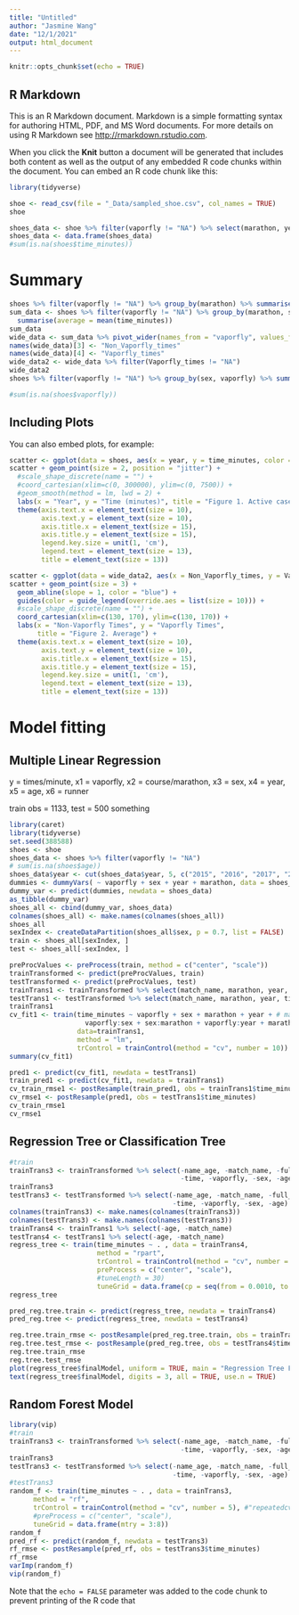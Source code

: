 ```yaml
---
title: "Untitled"
author: "Jasmine Wang"
date: "12/1/2021"
output: html_document
---
```


```r
knitr::opts_chunk$set(echo = TRUE)
```

## R Markdown

This is an R Markdown document. Markdown is a simple formatting syntax for authoring HTML, PDF, and MS Word documents. For more details on using R Markdown see <http://rmarkdown.rstudio.com>.

When you click the **Knit** button a document will be generated that includes both content as well as the output of any embedded R code chunks within the document. You can embed an R code chunk like this:

```r
library(tidyverse)

shoe <- read_csv(file = "_Data/sampled_shoe.csv", col_names = TRUE)
shoe

shoes_data <- shoe %>% filter(vaporfly != "NA") %>% select(marathon, year, vaporfly, time_minutes, sex)
shoes_data <- data.frame(shoes_data)
#sum(is.na(shoes$time_minutes))
```

# Summary

```r
shoes %>% filter(vaporfly != "NA") %>% group_by(marathon) %>% summarise(average = mean(time_minutes))
sum_data <- shoes %>% filter(vaporfly != "NA") %>% group_by(marathon, sex, vaporfly) %>% 
  summarise(average = mean(time_minutes))
sum_data
wide_data <- sum_data %>% pivot_wider(names_from = "vaporfly", values_from = "average")
names(wide_data)[3] <- "Non_Vaporfly_times"
names(wide_data)[4] <- "Vaporfly_times"
wide_data2 <- wide_data %>% filter(Vaporfly_times != "NA")
wide_data2
shoes %>% filter(vaporfly != "NA") %>% group_by(sex, vaporfly) %>% summarise(average = mean(time_minutes))

#sum(is.na(shoes$vaporfly))

```
## Including Plots

You can also embed plots, for example:

```r
scatter <- ggplot(data = shoes, aes(x = year, y = time_minutes, color = sex, shape = vaporfly))
scatter + geom_point(size = 2, position = "jitter") + 
  #scale_shape_discrete(name = "") + 
  #coord_cartesian(xlim=c(0, 300000), ylim=c(0, 7500)) +
  #geom_smooth(method = lm, lwd = 2) + 
  labs(x = "Year", y = "Time (minutes)", title = "Figure 1. Active cases vs Deaths for each Vaccine timeline in US") + 
  theme(axis.text.x = element_text(size = 10), 
        axis.text.y = element_text(size = 10), 
        axis.title.x = element_text(size = 15), 
        axis.title.y = element_text(size = 15), 
        legend.key.size = unit(1, 'cm'), 
        legend.text = element_text(size = 13), 
        title = element_text(size = 13))

scatter <- ggplot(data = wide_data2, aes(x = Non_Vaporfly_times, y = Vaporfly_times, color = sex))
scatter + geom_point(size = 3) + 
  geom_abline(slope = 1, color = "blue") + 
  guides(color = guide_legend(override.aes = list(size = 10))) + 
  #scale_shape_discrete(name = "") + 
  coord_cartesian(xlim=c(130, 170), ylim=c(130, 170)) + 
  labs(x = "Non-Vaporfly Times", y = "Vaporfly Times", 
       title = "Figure 2. Average") + 
  theme(axis.text.x = element_text(size = 10), 
        axis.text.y = element_text(size = 10), 
        axis.title.x = element_text(size = 15), 
        axis.title.y = element_text(size = 15), 
        legend.key.size = unit(1, 'cm'), 
        legend.text = element_text(size = 13), 
        title = element_text(size = 13))

```

# Model fitting

## Multiple Linear Regression

y = times/minute, x1 = vaporfly, x2 = course/marathon, x3 = sex, x4 = year, x5 = age, x6 = runner

train obs = 1133, test = 500 something

```r
library(caret)
library(tidyverse)
set.seed(388588)
shoes <- shoe
shoes_data <- shoes %>% filter(vaporfly != "NA")
# sum(is.na(shoes$age))
shoes_data$year <- cut(shoes_data$year, 5, c("2015", "2016", "2017", "2018", "2019"))
dummies <- dummyVars( ~ vaporfly + sex + year + marathon, data = shoes_data)
dummy_var <- predict(dummies, newdata = shoes_data)
as_tibble(dummy_var)
shoes_all <- cbind(dummy_var, shoes_data)
colnames(shoes_all) <- make.names(colnames(shoes_all))
shoes_all
sexIndex <- createDataPartition(shoes_all$sex, p = 0.7, list = FALSE)
train <- shoes_all[sexIndex, ]
test <- shoes_all[-sexIndex, ]

preProcValues <- preProcess(train, method = c("center", "scale"))
trainTransformed <- predict(preProcValues, train)
testTransformed <- predict(preProcValues, test)
trainTrans1 <- trainTransformed %>% select(match_name, marathon, year, time_minutes, vaporfly, sex, age)
testTrans1 <- testTransformed %>% select(match_name, marathon, year, time_minutes, vaporfly, sex, age)
trainTrans1
cv_fit1 <- train(time_minutes ~ vaporfly + sex + marathon + year + # match_name + 
                   vaporfly:sex + sex:marathon + vaporfly:year + marathon:year, 
                 data=trainTrans1,
                 method = "lm",
                 trControl = trainControl(method = "cv", number = 10))
summary(cv_fit1)

pred1 <- predict(cv_fit1, newdata = testTrans1)
train_pred1 <- predict(cv_fit1, newdata = trainTrans1)
cv_train_rmse1 <- postResample(train_pred1, obs = trainTrans1$time_minutes)
cv_rmse1 <- postResample(pred1, obs = testTrans1$time_minutes)
cv_train_rmse1
cv_rmse1

```

## Regression Tree or Classification Tree

```r
#train
trainTrans3 <- trainTransformed %>% select(-name_age, -match_name, -full_name, -marathon, -year, -date, 
                                           -time, -vaporfly, -sex, -age)
trainTrans3
testTrans3 <- testTransformed %>% select(-name_age, -match_name, -full_name, -marathon, -year, -date, 
                                         -time, -vaporfly, -sex, -age)
colnames(trainTrans3) <- make.names(colnames(trainTrans3))
colnames(testTrans3) <- make.names(colnames(testTrans3))
trainTrans4 <- trainTrans1 %>% select(-age, -match_name)
testTrans4 <- testTrans1 %>% select(-age, -match_name)
regress_tree <- train(time_minutes ~ . , data = trainTrans4, 
                      method = "rpart", 
                      trControl = trainControl(method = "cv", number = 10),
                      preProcess = c("center", "scale"),
                      #tuneLength = 30)
                      tuneGrid = data.frame(cp = seq(from = 0.0010, to = 0.0013, by = 0.00001)))
regress_tree

pred_reg.tree.train <- predict(regress_tree, newdata = trainTrans4)
pred_reg.tree <- predict(regress_tree, newdata = testTrans4)

reg.tree.train_rmse <- postResample(pred_reg.tree.train, obs = trainTrans4$time_minutes)
reg.tree.test_rmse <- postResample(pred_reg.tree, obs = testTrans4$time_minutes)
reg.tree.train_rmse
reg.tree.test_rmse
plot(regress_tree$finalModel, uniform = TRUE, main = "Regression Tree Fit")
text(regress_tree$finalModel, digits = 3, all = TRUE, use.n = TRUE)

```

## Random Forest Model

```r
library(vip)
#train
trainTrans3 <- trainTransformed %>% select(-name_age, -match_name, -full_name, -marathon, -year, -date, 
                                           -time, -vaporfly, -sex, -age)
trainTrans3
testTrans3 <- testTransformed %>% select(-name_age, -match_name, -full_name, -marathon, -year, -date, 
                                         -time, -vaporfly, -sex, -age)
#testTrans3
random_f <- train(time_minutes ~ . , data = trainTrans3,
      method = "rf",
      trControl = trainControl(method = "cv", number = 5), #"repeatedcv", number = 5, repeats = 3
      #preProcess = c("center", "scale"),
      tuneGrid = data.frame(mtry = 3:8))
random_f
pred_rf <- predict(random_f, newdata = testTrans3)
rf_rmse <- postResample(pred_rf, obs = testTrans3$time_minutes)
rf_rmse
varImp(random_f)
vip(random_f)
```

Note that the `echo = FALSE` parameter was added to the code chunk to prevent printing of the R code that 
